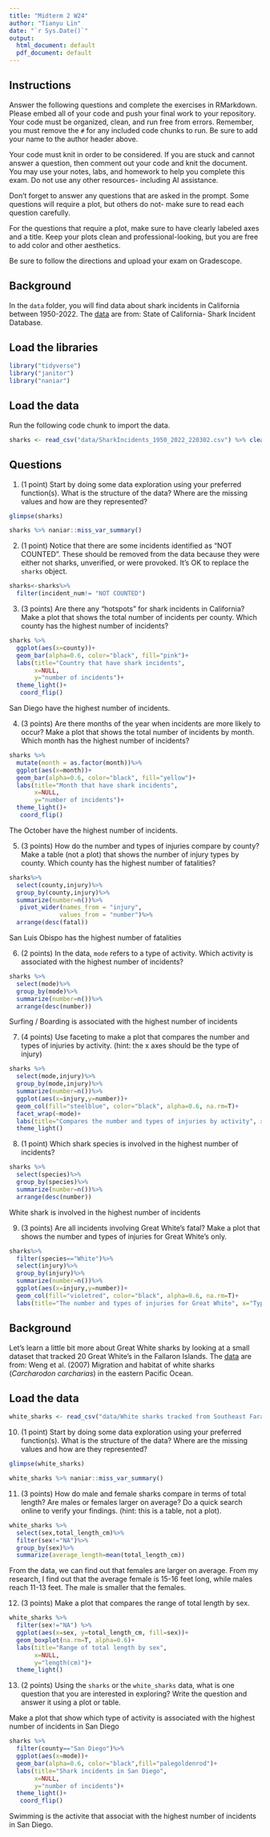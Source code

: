 ```yaml
---
title: "Midterm 2 W24"
author: "Tianyu Lin"
date: "`r Sys.Date()`"
output:
  html_document: default
  pdf_document: default
---
```


## Instructions
Answer the following questions and complete the exercises in RMarkdown. Please embed all of your code and push your final work to your repository. Your code must be organized, clean, and run free from errors. Remember, you must remove the `#` for any included code chunks to run. Be sure to add your name to the author header above. 

Your code must knit in order to be considered. If you are stuck and cannot answer a question, then comment out your code and knit the document. You may use your notes, labs, and homework to help you complete this exam. Do not use any other resources- including AI assistance.  

Don't forget to answer any questions that are asked in the prompt. Some questions will require a plot, but others do not- make sure to read each question carefully.  

For the questions that require a plot, make sure to have clearly labeled axes and a title. Keep your plots clean and professional-looking, but you are free to add color and other aesthetics.  

Be sure to follow the directions and upload your exam on Gradescope.    

## Background
In the `data` folder, you will find data about shark incidents in California between 1950-2022. The [data](https://catalog.data.gov/dataset/shark-incident-database-california-56167) are from: State of California- Shark Incident Database.   

## Load the libraries
```r
library("tidyverse")
library("janitor")
library("naniar")
```

## Load the data
Run the following code chunk to import the data.
```r
sharks <- read_csv("data/SharkIncidents_1950_2022_220302.csv") %>% clean_names()
```

## Questions
1. (1 point) Start by doing some data exploration using your preferred function(s). What is the structure of the data? Where are the missing values and how are they represented?  
```r
glimpse(sharks)
```

```r
sharks %>% naniar::miss_var_summary()
```

2. (1 point) Notice that there are some incidents identified as "NOT COUNTED". These should be removed from the data because they were either not sharks, unverified, or were provoked. It's OK to replace the `sharks` object.
```r
sharks<-sharks%>%
  filter(incident_num!= "NOT COUNTED")
```

3. (3 points) Are there any "hotspots" for shark incidents in California? Make a plot that shows the total number of incidents per county. Which county has the highest number of incidents?
```r
sharks %>% 
  ggplot(aes(x=county))+
  geom_bar(alpha=0.6, color="black", fill="pink")+
  labs(title="Country that have shark incidents",
       x=NULL,
       y="number of incidents")+
  theme_light()+
   coord_flip()
```

San Diego have the highest number of incidents.

4. (3 points) Are there months of the year when incidents are more likely to occur? Make a plot that shows the total number of incidents by month. Which month has the highest number of incidents?  
```r
sharks %>% 
  mutate(month = as.factor(month))%>%
  ggplot(aes(x=month))+
  geom_bar(alpha=0.6, color="black", fill="yellow")+
  labs(title="Month that have shark incidents",
       x=NULL,
       y="number of incidents")+
  theme_light()+
   coord_flip()
```

The October have the highest number of incidents.

5. (3 points) How do the number and types of injuries compare by county? Make a table (not a plot) that shows the number of injury types by county. Which county has the highest number of fatalities?  
```r
sharks%>%
  select(county,injury)%>%
  group_by(county,injury)%>%
  summarize(number=n())%>%
   pivot_wider(names_from = "injury", 
              values_from = "number")%>%
  arrange(desc(fatal))
```

San Luis Obispo has the highest number of fatalities

6. (2 points) In the data, `mode` refers to a type of activity. Which activity is associated with the highest number of incidents?
```r
sharks %>%
  select(mode)%>%
  group_by(mode)%>%
  summarize(number=n())%>%
  arrange(desc(number))
```

Surfing / Boarding is associated with the highest number of incidents

7. (4 points) Use faceting to make a plot that compares the number and types of injuries by activity. (hint: the x axes should be the type of injury) 
```r
sharks %>%    
  select(mode,injury)%>%
  group_by(mode,injury)%>%
  summarize(number=n())%>%
  ggplot(aes(x=injury,y=number))+
  geom_col(fill="steelblue", color="black", alpha=0.6, na.rm=T)+
  facet_wrap(~mode)+
  labs(title="Compares the number and types of injuries by activity", x="Type of injury", y=NULL)+
  theme_light()
```

8. (1 point) Which shark species is involved in the highest number of incidents?  
```r
sharks %>%
  select(species)%>%
  group_by(species)%>%
  summarize(number=n())%>%
  arrange(desc(number))
```

White shark is involved in the highest number of incidents

9. (3 points) Are all incidents involving Great White's fatal? Make a plot that shows the number and types of injuries for Great White's only.  
```r
sharks%>%
  filter(species=="White")%>%
  select(injury)%>%
  group_by(injury)%>%
  summarize(number=n())%>%
  ggplot(aes(x=injury,y=number))+
  geom_col(fill="violetred", color="black", alpha=0.6, na.rm=T)+
  labs(title="The number and types of injuries for Great White", x="Type of injury", y=NULL)
```

## Background
Let's learn a little bit more about Great White sharks by looking at a small dataset that tracked 20 Great White's in the Fallaron Islands. The [data](https://link.springer.com/article/10.1007/s00227-007-0739-4) are from: Weng et al. (2007) Migration and habitat of white sharks (_Carcharodon carcharias_) in the eastern Pacific Ocean.

## Load the data
```r
white_sharks <- read_csv("data/White sharks tracked from Southeast Farallon Island, CA, USA, 1999 2004.csv", na = c("?", "n/a")) %>% clean_names()
```

10. (1 point) Start by doing some data exploration using your preferred function(s). What is the structure of the data? Where are the missing values and how are they represented?
```r
glimpse(white_sharks)
```

```r
white_sharks %>% naniar::miss_var_summary()
```

11. (3 points) How do male and female sharks compare in terms of total length? Are males or females larger on average? Do a quick search online to verify your findings. (hint: this is a table, not a plot).  
```r
white_sharks %>%
  select(sex,total_length_cm)%>%
  filter(sex!="NA")%>%
  group_by(sex)%>%
  summarize(average_length=mean(total_length_cm))
```

From the data, we can find out that females are larger on average. From my research, I find out that the average female is 15-16 feet long, while males reach 11-13 feet. The male is smaller that the females.

12. (3 points) Make a plot that compares the range of total length by sex.
```r
white_sharks %>% 
  filter(sex!="NA") %>% 
  ggplot(aes(x=sex, y=total_length_cm, fill=sex))+
  geom_boxplot(na.rm=T, alpha=0.6)+
  labs(title="Range of total length by sex",
       x=NULL,
       y="length(cm)")+
  theme_light()
```

13. (2 points) Using the `sharks` or the `white_sharks` data, what is one question that you are interested in exploring? Write the question and answer it using a plot or table.

Make a plot that show which type of activity is associated with the highest number of incidents in San Diego
```r
sharks %>% 
  filter(county=="San Diego")%>%
  ggplot(aes(x=mode))+
  geom_bar(alpha=0.6, color="black",fill="palegoldenrod")+
  labs(title="Shark incidents in San Diego",
       x=NULL,
       y="number of incidents")+
  theme_light()+
   coord_flip()
```

Swimming is the activite that associat with the highest number of incidents in San Diego. 
